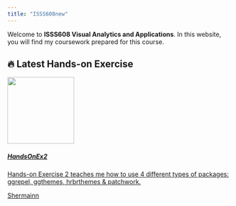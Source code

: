```yaml
---
title: "ISSS608new"
---
```


Welcome to **ISSS608 Visual Analytics and Applications**. In this website, you will find my coursework prepared for this course.

## 🔥 Latest Hands-on Exercise

<a class="quarto-grid-link" href="https://isss608-sherm.netlify.app/hands-on_ex/hands-on_ex02/hands-on_ex02" data-original-href="https://isss608-sherm.netlify.app/hands-on_ex/hands-on_ex02/hands-on_ex02">

::::::: {.quarto-grid-item .card .h-100 .card-left}
<p class="card-img-top">

<img src="https://isss608-sherm.netlify.app/hands-on_ex/hands-on_ex02/Hands-on_Ex02_files/figure-html/unnamed-chunk-30-1.png" class="thumbnail-image card-img" style="height: 150px;"/>

</p>

:::::: {.card-body .post-contents}
<h5 class="no-anchor card-title listing-title">

HandsOnEx2

</h5>

::: {.card-text .listing-description}
Hands-on Exercise 2 teaches me how to use 4 different types of packages: ggrepel, ggthemes, hrbrthemes & patchwork.
:::

:::: {.card-attribution .card-text-small .start}
::: listing-author
Shermainn
:::
::::
::::::
:::::::

</a>
